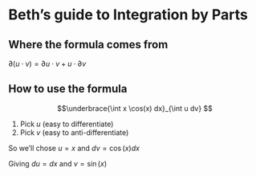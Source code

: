 # Beth's guide to Integration by Parts

## Where the formula comes from

$\partial(u \cdot v) = \partial u \cdot v + u \cdot \partial v$

## How to use the formula

$$\underbrace{\int x \cos(x) dx}_{\int u dv} $$

1. Pick $u$ (easy to differentiate)
2. Pick $v$ (easy to anti-differentiate)

So we'll chose $u = x$ and $dv = \cos(x) dx$

Giving $du = dx$ and $v = \sin(x)$

